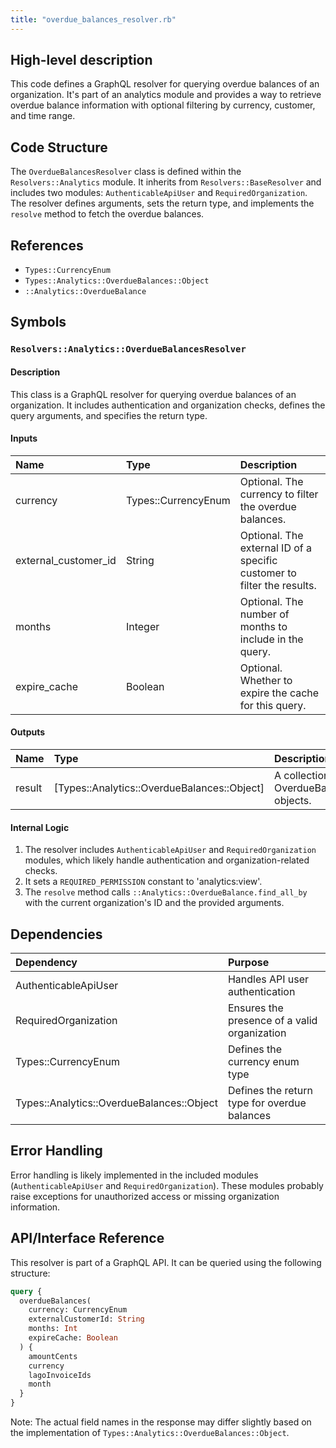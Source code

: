 ```yaml
---
title: "overdue_balances_resolver.rb"
---
```


## High-level description
This code defines a GraphQL resolver for querying overdue balances of an organization. It's part of an analytics module and provides a way to retrieve overdue balance information with optional filtering by currency, customer, and time range.

## Code Structure
The `OverdueBalancesResolver` class is defined within the `Resolvers::Analytics` module. It inherits from `Resolvers::BaseResolver` and includes two modules: `AuthenticableApiUser` and `RequiredOrganization`. The resolver defines arguments, sets the return type, and implements the `resolve` method to fetch the overdue balances.

## References
- `Types::CurrencyEnum`
- `Types::Analytics::OverdueBalances::Object`
- `::Analytics::OverdueBalance`

## Symbols

### `Resolvers::Analytics::OverdueBalancesResolver`
#### Description
This class is a GraphQL resolver for querying overdue balances of an organization. It includes authentication and organization checks, defines the query arguments, and specifies the return type.

#### Inputs
| Name | Type | Description |
|:-----|:-----|:------------|
| currency | Types::CurrencyEnum | Optional. The currency to filter the overdue balances. |
| external_customer_id | String | Optional. The external ID of a specific customer to filter the results. |
| months | Integer | Optional. The number of months to include in the query. |
| expire_cache | Boolean | Optional. Whether to expire the cache for this query. |

#### Outputs
| Name | Type | Description |
|:-----|:-----|:------------|
| result | [Types::Analytics::OverdueBalances::Object] | A collection of OverdueBalances objects. |

#### Internal Logic
1. The resolver includes `AuthenticableApiUser` and `RequiredOrganization` modules, which likely handle authentication and organization-related checks.
2. It sets a `REQUIRED_PERMISSION` constant to 'analytics:view'.
3. The `resolve` method calls `::Analytics::OverdueBalance.find_all_by` with the current organization's ID and the provided arguments.

## Dependencies
| Dependency | Purpose |
|:-----------|:--------|
| AuthenticableApiUser | Handles API user authentication |
| RequiredOrganization | Ensures the presence of a valid organization |
| Types::CurrencyEnum | Defines the currency enum type |
| Types::Analytics::OverdueBalances::Object | Defines the return type for overdue balances |

## Error Handling
Error handling is likely implemented in the included modules (`AuthenticableApiUser` and `RequiredOrganization`). These modules probably raise exceptions for unauthorized access or missing organization information.

## API/Interface Reference
This resolver is part of a GraphQL API. It can be queried using the following structure:

```graphql
query {
  overdueBalances(
    currency: CurrencyEnum
    externalCustomerId: String
    months: Int
    expireCache: Boolean
  ) {
    amountCents
    currency
    lagoInvoiceIds
    month
  }
}
```

Note: The actual field names in the response may differ slightly based on the implementation of `Types::Analytics::OverdueBalances::Object`.